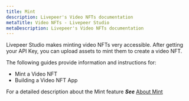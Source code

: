 ```yaml
---
title: Mint
description: Livepeer's Video NFTs documentation
metaTitle: Video NFTs - Livepeer Studio
metaDescription: Livepeer's Video NFTs documentation
---
```


Livepeer Studio makes minting video NFTs very accessible. After getting your API Key, you can upload assets to mint them to create a video NFT.

The following guides provide information and instructions for:

- Mint a Video NFT
- Building a Video NFT App

For a detailed description about the Mint feature **_See_** [About Mint](/core-concepts/mint)
